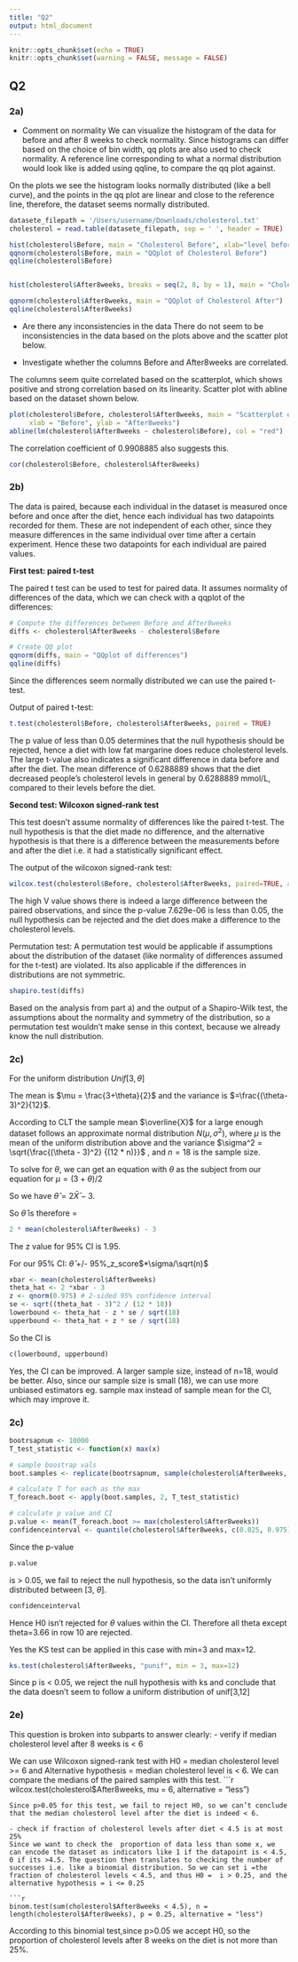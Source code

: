 ```yaml
---
title: "Q2"
output: html_document
---
```


```r
knitr::opts_chunk$set(echo = TRUE)
knitr::opts_chunk$set(warning = FALSE, message = FALSE) 

```

## Q2

### 2a)
-   Comment on normality
We can visualize the histogram of the data for before and after 8 weeks to check normality. Since histograms can differ based on the choice of bin width, qq plots are also used to check normality. A reference line corresponding to what a normal distribution would look like is added using qqline, to compare the qq plot against.

On the plots we see the histogram looks normally distributed (like a bell curve), and the points in the qq plot are linear and close to the reference line, therefore, the dataset seems normally distributed.

```r
datasete_filepath = '/Users/username/Downloads/cholesterol.txt'
cholesterol = read.table(datasete_filepath, sep = ' ', header = TRUE)

```

```r
hist(cholesterol$Before, main = "Cholesterol Before", xlab="level before diet")
qqnorm(cholesterol$Before, main = "QQplot of Cholesterol Before")
qqline(cholesterol$Before)


hist(cholesterol$After8weeks, breaks = seq(2, 8, by = 1), main = "Cholesterol After", xlab = "Levels After 8 weeks")

qqnorm(cholesterol$After8weeks, main = "QQplot of Cholesterol After")
qqline(cholesterol$After8weeks)
```

- Are there any inconsistencies in the data
There do not seem to be inconsistencies in the data based on the plots above and the scatter plot below.

-  Investigate whether the columns Before and After8weeks are correlated.

The columns seem quite correlated based on the scatterplot, which shows positive and strong correlation based on its linearity.
Scatter plot with abline based on the dataset shown below.
```r
plot(cholesterol$Before, cholesterol$After8weeks, main = "Scatterplot of Before and After8weeks",
     xlab = "Before", ylab = "After8weeks")
abline(lm(cholesterol$After8weeks ~ cholesterol$Before), col = "red")
```

The correlation coefficient of 0.9908885 also suggests this.
```r
cor(cholesterol$Before, cholesterol$After8weeks)
```


### 2b)
The data is paired, because each individual in the dataset is measured once before and once after the diet, hence each individual has two datapoints recorded for them. These are not independent of each other, since they measure differences in the same individual over time after a certain experiment. Hence these two datapoints for each individual are paired values. 

**First test: paired t-test**

The paired t test can be used to test for paired data. It assumes normality of differences of the data, which we can check with a qqplot of the differences:

``` r
# Compute the differences between Before and After8weeks
diffs <- cholesterol$After8weeks - cholesterol$Before

# Create QQ plot
qqnorm(diffs, main = "QQplot of differences")
qqline(diffs)
```

Since the differences seem normally distributed we can use the paired t-test.

Output of paired t-test:
```r
t.test(cholesterol$Before, cholesterol$After8weeks, paired = TRUE)

```

The p value of less than 0.05 determines that the null hypothesis should be rejected, hence a diet with low fat margarine does reduce cholesterol levels. The large t-value also indicates a significant difference in data before and after the diet. The mean difference of 0.6288889 shows that the diet decreased people’s cholesterol levels in general by  0.6288889 mmol/L, compared to their levels before the diet.


**Second test: Wilcoxon signed-rank test** 

This test doesn’t assume normality of differences like the paired t-test. 
The null hypothesis is that the diet made no difference, and the alternative hypothesis is that there is a difference between the measurements before and after the diet i.e. it had a statistically significant effect. 

The output of the wilcoxon signed-rank test:
```r
wilcox.test(cholesterol$Before, cholesterol$After8weeks, paired=TRUE, alternative="two.sided")
```

The high V value shows there is indeed a large difference between the paired observations, and since the p-value 7.629e-06 is less than 0.05, the null hypothesis can be rejected and the diet does make a difference to the cholesterol levels.

Permutation test:
A permutation test would be applicable if assumptions about the distribution of the dataset (like normality of differences assumed for the t-test) are violated. Its also applicable if the differences in distributions are not symmetric. 

```r
shapiro.test(diffs)
```

Based on the analysis from part a) and the output of a Shapiro-Wilk test, the assumptions about the normality and symmetry of the distribution, so a permutation test wouldn’t make sense in this context, because we already know the null distribution.

### 2c)

For the uniform distribution $Unif[3, \theta]$

The mean is $\mu = \frac{3+\theta}{2}$ and the variance is $=\frac{(\theta-3)^2}{12}$.

According to CLT the sample mean $\overline{X}$ for a large enough dataset follows an approximate normal distribution $N(\mu, \sigma^2)$, where $\mu$ is the mean of the uniform distribution above and the variance $\sigma^2 = \sqrt{\frac{(\theta - 3)^2}  {(12 * n)}}$ , and $n=18$ is the sample size.

To solve for $\theta$, we can get an equation with $\theta$ as the subject from our equation for  $\mu = (3+\theta)/2$

So we have $\hat{\theta}= 2\bar{X}̄ - 3$.

So $\hat{\theta}$ is therefore = 
```r
2 * mean(cholesterol$After8weeks) - 3
```

The z value for 95% CI is 1.95.

For our 95% CI: $\hat{\theta}$ +/- 95%_z_score$*\sigma/\sqrt(n)$

```r
xbar <- mean(cholesterol$After8weeks)
theta_hat <- 2 *xbar - 3
z <- qnorm(0.975) # 2-sided 95% confidence interval
se <- sqrt((theta_hat - 3)^2 / (12 * 18))
lowerbound <- theta_hat - z * se / sqrt(18)
upperbound <- theta_hat + z * se / sqrt(18)
```

So the CI is
```r
c(lowerbound, upperbound)
```


Yes, the CI can be improved. A larger sample size, instead of n=18, would be better. Also, since our sample size is small (18), we can use more unbiased estimators eg. sample max instead of sample mean for the CI, which may improve it.

### 2c)

```r
bootrsapnum <- 10000
T_test_statistic <- function(x) max(x)

# sample boostrap vals
boot.samples <- replicate(bootrsapnum, sample(cholesterol$After8weeks, replace = TRUE))

# calculate T for each as the max
T_foreach.boot <- apply(boot.samples, 2, T_test_statistic)

# calculate p value and CI
p.value <- mean(T_foreach.boot >= max(cholesterol$After8weeks))
confidenceinterval <- quantile(cholesterol$After8weeks, c(0.025, 0.975))
```

Since the p-value
```r
p.value
```
is > 0.05,  we fail to reject the null hypothesis, so the data isn’t uniformly distributed between [3, $\theta$]. 

```r
confidenceinterval
```
Hence H0 isn’t rejected for $\theta$ values within the CI. Therefore all theta except theta=3.66 in row 10 are rejected.

Yes the KS test can be applied in this case with min=3 and max=12.
```r
ks.test(cholesterol$After8weeks, "punif", min = 3, max=12)

```
Since p is < 0.05, we reject the null hypothesis with ks and conclude that the data doesn’t seem to follow a uniform distribution of unif[3,12]


### 2e)
This question is broken into subparts to answer clearly:
- verify if median cholesterol level after 8 weeks is < 6

We can use Wilcoxon signed-rank test with H0 = median cholesterol level >= 6 and 
 Alternative hypothesis = median cholesterol level is < 6. We can compare the medians of the paired samples with this test.
 ```r
 wilcox.test(cholesterol$After8weeks, mu = 6, alternative = "less")

 ```
Since p>0.05 for this test, we fail to reject H0, so we can’t conclude that the median cholesterol level after the diet is indeed < 6.

- check if fraction of cholesterol levels after diet < 4.5 is at most 25%
Since we want to check the  proportion of data less than some x, we can encode the dataset as indicators like 1 if the datapoint is < 4.5, 0 if its >4.5. The question then translates to checking the number of successes i.e. like a binomial distribution. So we can set i =the fraction of cholesterol levels < 4.5, and thus H0 =  i > 0.25, and the alternative hypothesis = i <= 0.25

```r
binom.test(sum(cholesterol$After8weeks < 4.5), n = length(cholesterol$After8weeks), p = 0.25, alternative = "less")
```

According to this binomial test,since p>0.05 we accept H0, so the proportion of cholesterol levels after 8 weeks on the diet is not more than 25%. 
